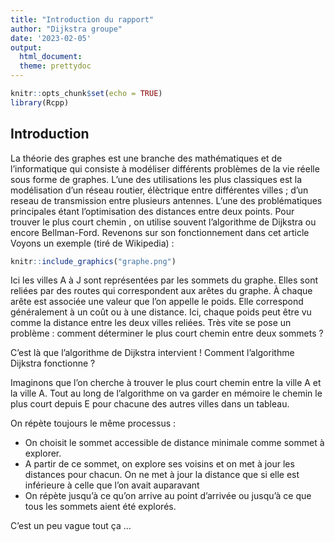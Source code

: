 ```yaml
---
title: "Introduction du rapport"
author: "Dijkstra groupe"
date: '2023-02-05'
output: 
  html_document:
  theme: prettydoc
---
```


```r
knitr::opts_chunk$set(echo = TRUE)
library(Rcpp)
```

## Introduction 


La théorie des graphes est une branche des mathématiques et de 
l’informatique qui consiste à modéliser différents problèmes de la vie 
réelle sous forme de graphes. L’une des utilisations les plus classiques est 
la modélisation d’un réseau routier, élèctrique entre différentes villes ; d'un reseau de transmission entre plusieurs antennes. L’une 
des problématiques principales étant l’optimisation des distances entre deux points.
Pour trouver le plus court chemin , on utilise souvent l’algorithme de Dijkstra ou encore Bellman-Ford. 
Revenons sur son fonctionnement dans cet article Voyons un exemple (tiré de Wikipedia) :

```r
knitr::include_graphics("graphe.png")
```


Ici les villes A à J sont représentées par les sommets du graphe.
Elles sont reliées par des routes qui correspondent aux arêtes du graphe. À chaque arête est associée une valeur que l’on appelle le poids. Elle correspond généralement à un coût ou à une distance.
Ici, chaque poids peut être vu comme la distance entre les deux villes reliées.
Très vite se pose un problème : comment déterminer le plus court chemin entre deux sommets ?

C’est là que l’algorithme de Dijkstra intervient ! 
Comment l’algorithme Dijkstra fonctionne ?

Imaginons que l’on cherche à trouver le plus court chemin entre la ville A et la ville A.
Tout au long de l’algorithme on va garder en mémoire le chemin le plus court depuis E pour chacune des autres villes dans un tableau.

On répète toujours le même processus :

   - On choisit le sommet accessible de distance minimale comme sommet à explorer.
   - A partir de ce sommet, on explore ses voisins et on met à jour les distances pour chacun. On ne met à jour la distance que si elle est inférieure à celle que l’on avait auparavant
   - On répète jusqu’à ce qu’on arrive au point d’arrivée ou jusqu’à ce que tous les sommets aient été explorés.

C’est un peu vague tout ça …
